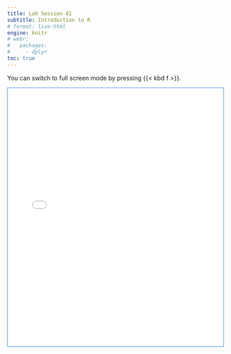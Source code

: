 ```yaml
---
title: Lab Session 01
subtitle: Introduction to R
# format: live-html
engine: knitr
# webr:
#   packages:
#     - dplyr
toc: true
---
```


You can switch to full screen mode by pressing {{< kbd f >}}.

<div style= 'border: 1px solid #3f83e0;'>

```{=html}
<iframe src="LabSessions/LabSession01/"
  width="100%"
  height="600"
  frameborder="0">
  </iframe>
```

</div>